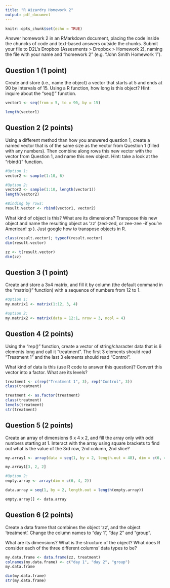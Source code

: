 ```yaml
---
title: "R Wizardry Homework 2"
output: pdf_document
---
```


```r
knitr::opts_chunk$set(echo = TRUE)
```


Answer homework 2 in an RMarkdown document, placing the code inside the chuncks of code and text-based answers outside the chunks. Submit your file to D2L's Dropbox (Assesments > Dropbox > Homework 2), naming the file with your name and "homework 2" (e.g. "John Smith Homework 1").


## Question 1 (1 point) 
Create and store (i.e., name the object) a vector that starts at 5 and ends at 90 by intervals of 15. Using a R function, how long is this object? 
Hint: inquire about the “seq()” function.

```r
vector1 <- seq(from = 5, to = 90, by = 15)

length(vector1)

```


## Question 2 (2 points) 
Using a different method than how you answered question 1, create a named vector that is of the same size as the vector from Question 1 (filled with any numbers). Then combine along rows this new vector with the vector from Question 1, and name this new object. 
Hint: take a look at the “rbind()” function.

```r
#Option 1:
vector2 <- sample(1:10, 6)

#Option 2:
vector2 <- sample(1:10, length(vector1))
length(vector2)

#Binding by rows:
result.vector <- rbind(vector1, vector2)

```

What kind of object is this? What are its dimensions? Transpose this new object and name the resulting object as ‘zz’ (zed-zed, or zee-zee -if you're American! :p ). Just google how to transpose objects in R.

```r
class(result.vector); typeof(result.vector)
dim(result.vector)

zz <- t(result.vector)
dim(zz)

```

## Question 3 (1 point) 
Create and store a 3x4 matrix, and fill it by column (the default command in the “matrix()” function) with a sequence of numbers from 12 to 1.

```r
#Option 1:
my.matrix1 <- matrix(1:12, 3, 4)

#option 2:
my.matrix2 <- matrix(data = 12:1, nrow = 3, ncol = 4)

```


## Question 4 (2 points)
Using the "rep()" function, create a vector of string/character data that is 6 elements long and call it "treatment". The first 3 elements should read “Treatment 1” and the last 3 elements should read “Control”. 

What kind of data is this (use R code to answer this question)? Convert this vector into a factor. What are its levels?

```r

treatment <- c(rep("Treatment 1", 3), rep("Control", 3))
class(treatment)

treatment <- as.factor(treatment)
class(treatment)
levels(treatment)
str(treatment)
```


## Question 5 (2 points)
Create an array of dimensions 6 x 4 x 2, and fill the array only with odd numbers starting at 1. Interact with the array using square brackets to find out what is the value of the 3rd row, 2nd column, 2nd slice?

```r
my.array1 <- array(data = seq(1, by = 2, length.out = 48), dim = c(6, 4, 2) )

my.array1[3, 2, 2]

#Option 2:
empty.array <- array(dim = c(6, 4, 2))

data.array = seq(1, by = 2, length.out = length(empty.array)) 

empty.array[] <- data.array

```

## Question 6 (2 points) 
Create a data frame that combines the object ‘zz’, and the object ‘treatment’. Change the column names to "day 1", "day 2" and "group".

What are its dimensions? What is the structure of the object? What does R consider each of the three different columns’ data types to be?

```r
my.data.frame <- data.frame(zz, treatment)
colnames(my.data.frame) <- c("day 1", "day 2", "group")
my.data.frame

dim(my.data.frame)
str(my.data.frame)

```

